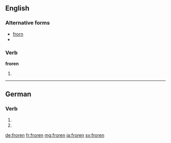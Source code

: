 ==English==

===Alternative forms===
* [[frorn]]
* {{R:Webster 1913|frorn}}

===Verb===
'''froren'''

# {{context|rare|lang=en}} {{past participle of|freeze|lang=en}}

----

==German==

===Verb===
{{head|de}}

# {{de-verb form of|frieren|1|p|v}}
# {{de-verb form of|frieren|3|p|v}}

[[de:froren]]
[[fr:froren]]
[[mg:froren]]
[[ja:froren]]
[[sv:froren]]